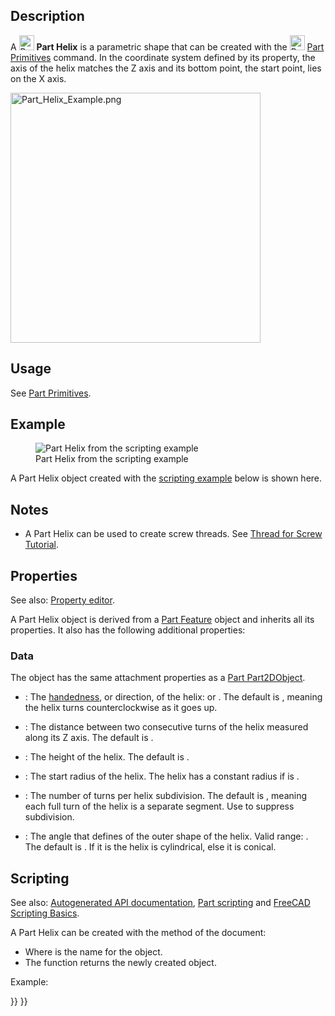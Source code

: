 <languages/>
<translate>

<!--T:18-->
{{Docnav
|[[Part_Wedge|Wedge]]
|[[Part_Spiral|Spiral]]
|[[Part_Workbench|Part]]
|IconL=Part_Wedge.svg
|IconR=Part_Spiral.svg
|IconC=Workbench_Part.svg
}}

<!--T:1-->
{{GuiCommand
|Name=Part Helix
|MenuLocation=Part → [[Part_Primitives|Create primitives]] → Helix
|Workbenches=[[Part_Workbench|Part]], [[OpenSCAD_Workbench|OpenSCAD]]
|SeeAlso=[[Part_Primitives|Part Primitives]]
}}

== Description == <!--T:2-->

<!--T:13-->
A [[Image:Part_Helix.svg|24px]] '''Part Helix''' is a parametric shape that can be created with the [[Image:Part_Primitives.svg|24px]] [[Part_Primitives|Part Primitives]] command. In the coordinate system defined by its {{PropertyData|Placement}} property, the axis of the helix matches the Z axis and its bottom point, the start point, lies on the X axis.

</translate>
[[Image:Part_Helix_Example.png|400px]]
<translate>

== Usage == <!--T:4-->

<!--T:20-->
See [[Part_Primitives#Usage|Part Primitives]].

== Example == <!--T:21-->

<!--T:22-->
[[Image:Part_Helix_Scripting_Example.png|thumb|Part Helix from the scripting example]]

<!--T:23-->
A Part Helix object created with the [[#Scripting|scripting example]] below is shown here.

== Notes == <!--T:6-->

<!--T:10-->
* A Part Helix can be used to create screw threads. See [[Thread_for_Screw_Tutorial|Thread for Screw Tutorial]].

== Properties == <!--T:24-->

<!--T:25-->
See also: [[Property_editor|Property editor]].

<!--T:26-->
A Part Helix object is derived from a [[Part_Feature|Part Feature]] object and inherits all its properties. It also has the following additional properties:

=== Data === <!--T:27-->

<!--T:28-->
{{TitleProperty|Attachment}}

<!--T:29-->
The object has the same attachment properties as a [[Part_Part2DObject#Data|Part Part2DObject]].

<!--T:30-->
{{TitleProperty|Coordinate System}}

<!--T:31-->
* {{PropertyData|Local Coord|Enumeration}}: The [https://en.wikipedia.org/wiki/Screw_thread handedness], or direction, of the helix: {{Value|Right-handed}} or {{Value|Left-handed}}. The default is {{Value|Right-handed}}, meaning the helix turns counterclockwise as it goes up.

<!--T:32-->
{{TitleProperty|Helix}}

<!--T:33-->
* {{PropertyData|Pitch|Length}}: The distance between two consecutive turns of the helix measured along its Z axis. The default is {{Value|1mm}}.
* {{PropertyData|Height|Length}}: The height of the helix. The default is {{Value|2mm}}.
* {{PropertyData|Radius|Length}}: The start radius of the helix. The helix has a constant radius if {{PropertyData|Angle}} is {{Value|0°}}.
* {{PropertyData|Segment Length|QuantityConstraint}}: The number of turns per helix subdivision. The default is {{Value|1}}, meaning each full turn of the helix is a separate segment. Use {{Value|0}} to suppress subdivision.
* {{PropertyData|Angle|Angle}}: The angle that defines of the outer shape of the helix. Valid range: {{Value|-90° &lt; value &lt; 90°}}. The default is {{Value|0°}}. If it is {{Value|0°}} the helix is cylindrical, else it is conical.

== Scripting == <!--T:34-->

<!--T:35-->
See also: [https://freecad.github.io/SourceDoc/ Autogenerated API documentation], [[Part_scripting|Part scripting]] and [[FreeCAD_Scripting_Basics|FreeCAD Scripting Basics]].

<!--T:36-->
A Part Helix can be created with the {{Incode|addObject()}} method of the document:

</translate>
{{Code|code=
helix = FreeCAD.ActiveDocument.addObject("Part::Helix", "myHelix")
}}
<translate>

<!--T:37-->
* Where {{Incode|"myHelix"}} is the name for the object.
* The function returns the newly created object.

<!--T:38-->
Example:

</translate>
{{Code|code=
import FreeCAD as App

doc = App.activeDocument()

helix = doc.addObject("Part::Helix", "myHelix")
helix.Pitch = 2
helix.Height = 3
helix.Radius = 4
helix.SegmentLength = 21
helix.Angle = 45
helix.Placement = App.Placement(App.Vector(1, 2, 3), App.Rotation(75, 60, 30))

doc.recompute()
}}
<translate>


<!--T:19-->
{{Docnav
|[[Part_Wedge|Wedge]]
|[[Part_Spiral|Spiral]]
|[[Part_Workbench|Part]]
|IconL=Part_Wedge.svg
|IconR=Part_Spiral.svg
|IconC=Workbench_Part.svg
}}

</translate>
{{Part_Tools_navi{{#translation:}}}}
{{Userdocnavi{{#translation:}}}}